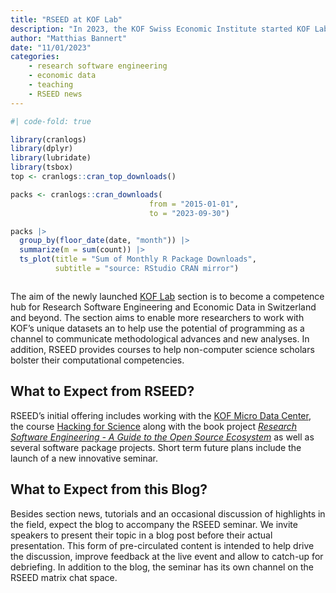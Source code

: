 ```yaml
---
title: "RSEED at KOF Lab"
description: "In 2023, the KOF Swiss Economic Institute started KOF Lab as a new research devision to develop, test and implement new approaches to economic research. *Research Software Engineering and Economic Data (RSEED)* starts as one of four KOF Lab sections alongside *Medium and Long-Term Scenarios*, *Inequality and Public Economics* and *Public and Social Policy Design*."
author: "Matthias Bannert"
date: "11/01/2023"
categories:
    - research software engineering
    - economic data
    - teaching
    - RSEED news
---
```



```r
#| code-fold: true

library(cranlogs)
library(dplyr)
library(lubridate)
library(tsbox)
top <- cranlogs::cran_top_downloads()

packs <- cranlogs::cran_downloads(
                               from = "2015-01-01",
                               to = "2023-09-30")

packs |> 
  group_by(floor_date(date, "month")) |> 
  summarize(m = sum(count)) |> 
  ts_plot(title = "Sum of Monthly R Package Downloads",
          subtitle = "source: RStudio CRAN mirror")



```

The aim of the newly launched [KOF Lab](https://kof.ethz.ch/en/the-institute/kof-divisions/research-division-kof-lab.html) section is to become a competence hub for Research Software Engineering and Economic Data in Switzerland and beyond. The section aims to enable more researchers to work with KOF's unique datasets an to help use the potential of programming as a channel to communicate methodological advances and new analyses. In addition, RSEED provides courses to help non-computer science scholars bolster their computational competencies.


## What to Expect from RSEED?


RSEED's initial offering includes working with the [KOF Micro Data Center](https://kof.ethz.ch/daten/kof-micro-data-centre.html), the course [Hacking for Science](https://www.vvz.ethz.ch/Vorlesungsverzeichnis/lerneinheit.view?semkez=2022W&ansicht=KATALOGDATEN&lerneinheitId=161937&lang=en) along with the book project [*Research Software Engineering - A Guide to the Open Source Ecosystem*](https://rse-book.github.io) as well as several software package projects. Short term future plans include the launch of a new innovative seminar. 

## What to Expect from this Blog?

Besides section news, tutorials and an occasional discussion of highlights in the field, expect the blog 
to accompany the RSEED seminar. We invite speakers to present their topic in a blog post before their actual presentation. This form of pre-circulated content is intended to help drive the discussion,  improve feedback at the live event and allow to catch-up for debriefing. In addition to the blog, the seminar has its own channel on the RSEED matrix chat space. 


